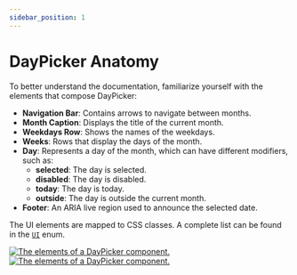 ```yaml
---
sidebar_position: 1
---
```


# DayPicker Anatomy

To better understand the documentation, familiarize yourself with the elements that compose DayPicker:

- **Navigation Bar**: Contains arrows to navigate between months.
- **Month Caption**: Displays the title of the current month.
- **Weekdays Row**: Shows the names of the weekdays.
- **Weeks**: Rows that display the days of the month.
- **Day**: Represents a day of the month, which can have different modifiers, such as:
  - **selected**: The day is selected.
  - **disabled**: The day is disabled.
  - **today**: The day is today.
  - **outside**: The day is outside the current month.
- **Footer**: An ARIA live region used to announce the selected date.

The UI elements are mapped to CSS classes. A complete list can be found in the [`UI`](../api/enumerations/UI.md) enum.

<BrowserWindow>
  <div style={{ overflow: "auto" }}>
    <a href="/img/anatomy-light.png">
      <img
        style={{
          maxWidth: 600,
          width: "100%",
          margin: "2em auto",
          display: "block"
        }}
        alt="The elements of a DayPicker component."
        src="/img/anatomy-light.png#gh-light-mode-only"
      />
    </a>
    <a href="/img/anatomy-dark.png">
      <img
        style={{
          maxWidth: 600,
          width: "100%",
          margin: "2em auto",
          display: "block"
        }}
        alt="The elements of a DayPicker component."
        src="/img/anatomy-dark.png#gh-dark-mode-only"
      />
    </a>
  </div>
</BrowserWindow>
